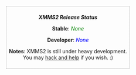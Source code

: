 <div style="float: right; border: dotted 1px grey; text-align: center; padding:0.5em">
'''''XMMS2 Release Status'''''

'''Stable''': <font style="color: green">''None''</font>

'''Developer''': <font style="color: blue">''None''</font>

'''Notes''': XMMS2 is still under heavy development.<br />You may [[Developer Corner|hack and help]] if you wish. :)
</div>